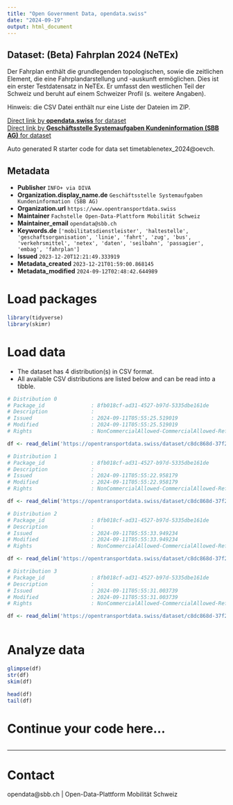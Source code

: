 ```yaml
---
title: "Open Government Data, opendata.swiss"
date: "2024-09-19"
output: html_document
---
```


## Dataset: (Beta) Fahrplan 2024 (NeTEx)

Der Fahrplan enthält die grundlegenden topologischen, sowie die zeitlichen Element, die eine Fahrplandarstellung und -auskunft ermöglichen. Dies ist ein erster Testdatensatz in NeTEx. Er umfasst den westlichen Teil der Schweiz und beruht auf einem Schweizer Profil (s. weitere Angaben).

Hinweis: die CSV Datei enthält nur eine Liste der Dateien im ZIP.


[Direct link by **opendata.swiss** for dataset](https://opendata.swiss/de/dataset/beta-fahrplan-2024-netex)<br>
[Direct link by **Geschäftsstelle Systemaufgaben Kundeninformation (SBB AG)** for dataset](https://opentransportdata.swiss/dataset/timetablenetex_2024)

Auto generated R starter code for data set timetablenetex_2024@oevch.

## Metadata

- **Publisher** `INFO+ via DIVA`
- **Organization.display_name.de** `Geschäftsstelle Systemaufgaben Kundeninformation (SBB AG)`
- **Organization.url** `https://www.opentransportdata.swiss`
- **Maintainer** `Fachstelle Open-Data-Plattform Mobilität Schweiz`
- **Maintainer_email** `opendata@sbb.ch`
- **Keywords.de** `['mobilitatsdienstleister', 'haltestelle', 'geschaftsorganisation', 'linie', 'fahrt', 'zug', 'bus', 'verkehrsmittel', 'netex', 'daten', 'seilbahn', 'passagier', 'embag', 'fahrplan']`
- **Issued** `2023-12-20T12:21:49.333919`
- **Metadata_created** `2023-12-21T01:59:00.868145`
- **Metadata_modified** `2024-09-12T02:48:42.644989`


# Load packages

```r

library(tidyverse)
library(skimr)

```

# Load data

-   The dataset has 4 distribution(s) in CSV format.
-   All available CSV distributions are listed below and can be read into a tibble.

```r

# Distribution 0
# Package_id               : 8fb018cf-ad31-4527-b97d-5335dbe161de
# Description              : 
# Issued                   : 2024-09-11T05:55:25.519019
# Modified                 : 2024-09-11T05:55:25.519019
# Rights                   : NonCommercialAllowed-CommercialAllowed-ReferenceRequired

df <- read_delim('https://opentransportdata.swiss/dataset/c8dc868d-37f2-494e-8ec8-e2c9c0e2f5ce/resource/3c7504af-9c26-470b-8183-1baa0ba93e77/download/prod_netex_tt_1.10_che_ski_2024_oev-schweiz_1_1_202406300706_readme.csv')

# Distribution 1
# Package_id               : 8fb018cf-ad31-4527-b97d-5335dbe161de
# Description              : 
# Issued                   : 2024-09-11T05:55:22.958179
# Modified                 : 2024-09-11T05:55:22.958179
# Rights                   : NonCommercialAllowed-CommercialAllowed-ReferenceRequired

df <- read_delim('https://opentransportdata.swiss/dataset/c8dc868d-37f2-494e-8ec8-e2c9c0e2f5ce/resource/5384aaf7-a286-410f-aa12-2841a71fa347/download/prod_netex_tt_1.10_che_ski_2024_oev-schweiz_1_1_202406230606_readme.csv')

# Distribution 2
# Package_id               : 8fb018cf-ad31-4527-b97d-5335dbe161de
# Description              : 
# Issued                   : 2024-09-11T05:55:33.949234
# Modified                 : 2024-09-11T05:55:33.949234
# Rights                   : NonCommercialAllowed-CommercialAllowed-ReferenceRequired

df <- read_delim('https://opentransportdata.swiss/dataset/c8dc868d-37f2-494e-8ec8-e2c9c0e2f5ce/resource/26b6c6be-f3bf-4f41-98cc-618dfd41265c/download/prod_netex_tt_1.10_che_ski_2024_oev-schweiz_1_1_202408080708_readme.csv')

# Distribution 3
# Package_id               : 8fb018cf-ad31-4527-b97d-5335dbe161de
# Description              : 
# Issued                   : 2024-09-11T05:55:31.003739
# Modified                 : 2024-09-11T05:55:31.003739
# Rights                   : NonCommercialAllowed-CommercialAllowed-ReferenceRequired

df <- read_delim('https://opentransportdata.swiss/dataset/c8dc868d-37f2-494e-8ec8-e2c9c0e2f5ce/resource/986847d4-ccde-4346-8eee-f74416a0326a/download/prod_netex_tt_1.10_che_ski_2024_oev-schweiz_1_1_202407280707_readme.csv')



```

# Analyze data

```r

glimpse(df)
str(df)
skim(df)

head(df)
tail(df)

```

# Continue your code here...

```r

```

------------------------------------------------------------------------

# Contact

opendata@sbb.ch | Open-Data-Plattform Mobilität Schweiz
